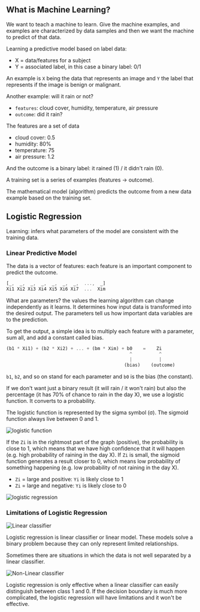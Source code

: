 <SmoothRender>

## What is Machine Learning?

We want to teach a machine to learn. Give the machine examples, and examples are characterized by data samples and then we want the machine to predict of that data.

Learning a predictive model based on label data:

- X = data/features for a subject
- Y = associated label, in this case a binary label: 0/1

An example is `X` being the data that represents an image and `Y` the label that represents if the image is benign or malignant.

Another example: will it rain or not?

- `features`: cloud cover, humidity, temperature, air pressure
- `outcome`: did it rain?

The features are a set of data

- cloud cover: 0.5
- humidity: 80%
- temperature: 75
- air pressure: 1.2

And the outcome is a binary label: it rained (1) / it didn't rain (0).

A training set is a series of examples (features → outcome).

The mathematical model (algorithm) predicts the outcome from a new data example based on the training set.

## Logistic Regression

Learning: infers what parameters of the model are consistent with the training data.

### Linear Predictive Model

The data is a vector of features: each feature is an important component to predict the outcome.

```jsx
[_,  _,  _,  _,  _,  _,  _,  ...,  _]
Xi1 Xi2 Xi3 Xi4 Xi5 Xi6 Xi7  ...  Xim
```

What are parameters? the values the learning algorithm can change independently as it learns. It determines how input data is transformed into the desired output. The parameters tell us how important data variables are to the prediction.

To get the output, a simple idea is to multiply each feature with a parameter, sum all, and add a constant called bias.

```jsx
(b1 * Xi1) + (b2 * Xi2) + ... + (bm * Xim) + b0    =    Zi
                                              ^          ^
                                              |          |
                                            (bias)    (outcome)
```

`b1`, `b2`, and so on stand for each parameter and `b0` is the bias (the constant).

If we don't want just a binary result (it will rain / it won't rain) but also the percentage (it has 70% of chance to rain in the day X), we use a logistic function. It converts to a probability.

The logistic function is represented by the sigma symbol (σ). The sigmoid function always live between 0 and 1.

![logistic function](/series/machine-learning/logistic-function.png)

If the `Zi` is in the rightmost part of the graph (positive), the probability is close to 1, which means that we have high confidence that it will happen (e.g. high probability of raining in the day X). If `Zi` is small, the sigmoid function generates a result closer to 0, which means low probability of something happening (e.g. low probability of not raining in the day X).

- `Zi` = large and positive: `Yi` is likely close to 1
- `Zi` = large and negative: `Yi` is likely close to 0

![logistic regression](/series/machine-learning/logistic-regression.png)

### Limitations of Logistic Regression

![Linear classifier](/series/machine-learning/linear-classifier.png)

Logistic regression is linear classifier or linear model. These models solve a binary problem because they can only represent limited relationships.

Sometimes there are situations in which the data is not well separated by a linear classifier.

![Non-Linear classifier](/series/machine-learning/non-linear-classifier.png)

Logistic regression is only effective when a linear classifier can easily distinguish between class 1 and 0. If the decision boundary is much more complicated, the logistic regression will have limitations and it won't be effective.

</SmoothRender>
